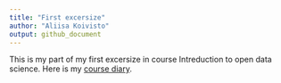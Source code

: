 ```yaml
---
title: "First excersize"
author: "Aliisa Koivisto"
output: github_document
---
```


This is my part of my first excersize in course Intreduction to open data science. Here is my [course diary](https://AliisaK.github.io/IODS-project/). 